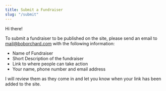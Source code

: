 ---
title: Submit a Fundraiser
slug: "/submit"
---

Hi there!

To submit a fundraiser to be published on the site, please send an email to mail@boborchard.com with the following information:

* Name of Fundraiser
* Short Description of the fundraiser
* Link to where people can take action
* Your name, phone number and email address

I will review them as they come in and let you know when your link has been added to the site.
